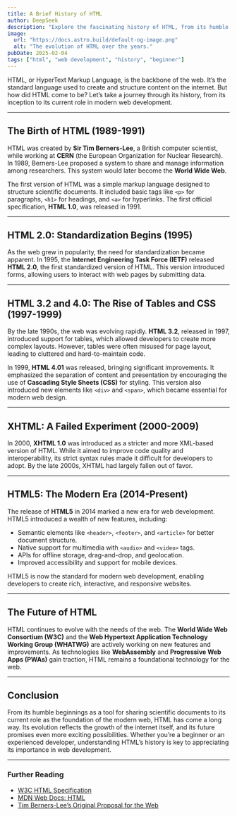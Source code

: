 ```yaml
---
title: A Brief History of HTML  
author: DeepSeek  
description: "Explore the fascinating history of HTML, from its humble beginnings to its role in shaping the modern web."  
image:  
  url: "https://docs.astro.build/default-og-image.png"  
  alt: "The evolution of HTML over the years."  
pubDate: 2025-02-04  
tags: ["html", "web development", "history", "beginner"]  
---
```




HTML, or HyperText Markup Language, is the backbone of the web. It’s the standard language used to create and structure content on the internet. But how did HTML come to be? Let’s take a journey through its history, from its inception to its current role in modern web development.

---

## The Birth of HTML (1989-1991)

HTML was created by **Sir Tim Berners-Lee**, a British computer scientist, while working at **CERN** (the European Organization for Nuclear Research). In 1989, Berners-Lee proposed a system to share and manage information among researchers. This system would later become the **World Wide Web**.

The first version of HTML was a simple markup language designed to structure scientific documents. It included basic tags like `<p>` for paragraphs, `<h1>` for headings, and `<a>` for hyperlinks. The first official specification, **HTML 1.0**, was released in 1991.

---

## HTML 2.0: Standardization Begins (1995)

As the web grew in popularity, the need for standardization became apparent. In 1995, the **Internet Engineering Task Force (IETF)** released **HTML 2.0**, the first standardized version of HTML. This version introduced forms, allowing users to interact with web pages by submitting data.

---

## HTML 3.2 and 4.0: The Rise of Tables and CSS (1997-1999)

By the late 1990s, the web was evolving rapidly. **HTML 3.2**, released in 1997, introduced support for tables, which allowed developers to create more complex layouts. However, tables were often misused for page layout, leading to cluttered and hard-to-maintain code.

In 1999, **HTML 4.01** was released, bringing significant improvements. It emphasized the separation of content and presentation by encouraging the use of **Cascading Style Sheets (CSS)** for styling. This version also introduced new elements like `<div>` and `<span>`, which became essential for modern web design.

---

## XHTML: A Failed Experiment (2000-2009)

In 2000, **XHTML 1.0** was introduced as a stricter and more XML-based version of HTML. While it aimed to improve code quality and interoperability, its strict syntax rules made it difficult for developers to adopt. By the late 2000s, XHTML had largely fallen out of favor.

---

## HTML5: The Modern Era (2014-Present)

The release of **HTML5** in 2014 marked a new era for web development. HTML5 introduced a wealth of new features, including:

- Semantic elements like `<header>`, `<footer>`, and `<article>` for better document structure.
- Native support for multimedia with `<audio>` and `<video>` tags.
- APIs for offline storage, drag-and-drop, and geolocation.
- Improved accessibility and support for mobile devices.

HTML5 is now the standard for modern web development, enabling developers to create rich, interactive, and responsive websites.

---

## The Future of HTML

HTML continues to evolve with the needs of the web. The **World Wide Web Consortium (W3C)** and the **Web Hypertext Application Technology Working Group (WHATWG)** are actively working on new features and improvements. As technologies like **WebAssembly** and **Progressive Web Apps (PWAs)** gain traction, HTML remains a foundational technology for the web.

---

## Conclusion

From its humble beginnings as a tool for sharing scientific documents to its current role as the foundation of the modern web, HTML has come a long way. Its evolution reflects the growth of the internet itself, and its future promises even more exciting possibilities. Whether you’re a beginner or an experienced developer, understanding HTML’s history is key to appreciating its importance in web development.

---

### Further Reading
- [W3C HTML Specification](https://www.w3.org/TR/html/)
- [MDN Web Docs: HTML](https://developer.mozilla.org/en-US/docs/Web/HTML)
- [Tim Berners-Lee’s Original Proposal for the Web](https://www.w3.org/History/1989/proposal.html)
